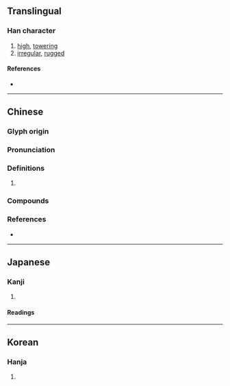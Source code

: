 {{also|嵳}}
{{character info/new}}
==Translingual==

===Han character===
{{Han char|rn=46|rad=山|as=10|sn=13|four=28711|canj=UTQM|ids=⿰山差}}

# [[high]], [[towering]]
# [[irregular]], [[rugged]]

====References====
* {{Han ref|kx=0317.420|dkj=08363|dj=0618.100|hdz=10788.190|uh=5D6F|ud=23919|bh=B744|bd=46916}}

----

==Chinese==
{{zh-forms}}

===Glyph origin===
{{Han etym}}

===Pronunciation===
{{zh-pron
|m=cuó
|c=co4,co1
|mc=y
|oc=y
|cat=
}}

===Definitions===
{{zh-hanzi}}

# {{zh-only|嵯峨}}

===Compounds===
{{su#bst:zh-der/new|p=cuó}}

===References===
* {{R:yue:mfccd}}

----

==Japanese==

===Kanji===
{{ja-kanji|grade=|rs=山10}}

# {{defn|lang=ja|sort=山10}}

====Readings====
{{ja-readings
|on=さ, し
|kun=けわ-し.い, たかい
}}

----

==Korean==

===Hanja===
{{ko-hanja|hangeul=[[차]], [[치]]|rv=cha, chi|mr=ch'a, ch'i}}

# {{defn|lang=ko|sort=山10}}